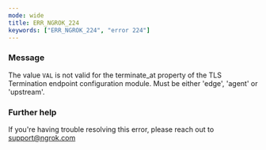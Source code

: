 ```yaml
---
mode: wide
title: ERR_NGROK_224
keywords: ["ERR_NGROK_224", "error 224"]
---
```


### Message

The value `VAL` is not valid for the terminate_at property of the TLS Termination endpoint configuration module. Must be either 'edge', 'agent' or 'upstream'.

### Further help

If you're having trouble resolving this error, please reach out to [support@ngrok.com](mailto:support@ngrok.com?subject=Help%20with%20ERR_NGROK_224)
